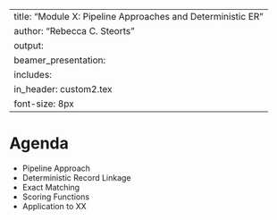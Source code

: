 
---
title: "Module X: Pipeline Approaches and Deterministic ER"
author: "Rebecca C. Steorts"
output: 
     beamer_presentation:
      includes: 
          in_header: custom2.tex
font-size: 8px
---



Agenda
===

- Pipeline Approach
- Deterministic Record Linkage
- Exact Matching 
- Scoring Functions
- Application to XX



